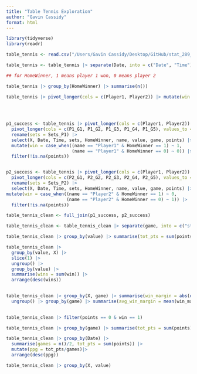 ```yaml
---
title: "Table Tennis Exploration"
author: "Gavin Cassidy"
format: html
---
```


```r
library(tidyverse)
library(readr)
```

```r
table_tennis <- read.csv("/Users/Gavin Cassidy/Desktop/GitHub/stat_289_score2/gacass21/Table Tennis/Exploration/table_tennis.csv")
```

```r
table_tennis <- table_tennis |> separate(Date, into = c("Date", "Time"), sep = " ")

## for HomeWinner, 1 means player 1 won, 0 means player 2
```

```r
table_tennis |> group_by(HomeWinner) |> summarise(n())

table_tennis |> pivot_longer(cols = c(Player1, Player2)) |> mutate(win = case_when((name == "Player1" & HomeWinner == 1) ~ 1,
                                                                                   (name == "Player1" & HomeWinner == 0) ~ 0,
                                                                                   (name == "Player2" & HomeWinner == 1) ~ 0,
                                                                                   (name == "Player2" & HomeWinner == 0) ~ 1))

p1_success <- table_tennis |> pivot_longer(cols = c(Player1, Player2)) |> filter(name == "Player1") |>
  pivot_longer(cols = c(P1_G1, P1_G2, P1_G3, P1_G4, P1_G5), values_to = "points", names_to = "game") |>
  rename(sets = Sets_P1) |>
  select(X, Date, Time, sets, HomeWinner, name, value, game, points) |> 
  mutate(win = case_when((name == "Player1" & HomeWinner == 1) ~ 1,
                         (name == "Player1" & HomeWinner == 0) ~ 0)) |>
  filter(!is.na(points))


p2_success <- table_tennis |> pivot_longer(cols = c(Player1, Player2)) |> filter(name == "Player2") |>
  pivot_longer(cols = c(P2_G1, P2_G2, P2_G3, P2_G4, P2_G5), values_to = "points", names_to = "game") |>
  rename(sets = Sets_P2) |>
  select(X, Date, Time, sets, HomeWinner, name, value, game, points) |>
mutate(win = case_when((name == "Player2" & HomeWinner == 1) ~ 0,
                       (name == "Player2" & HomeWinner == 0) ~ 1)) |>
  filter(!is.na(points))

table_tennis_clean <- full_join(p1_success, p2_success)

table_tennis_clean <- table_tennis_clean |> separate(game, into = c("stuff", "game"), sep = 4)

table_tennis_clean |> group_by(value) |> summarise(tot_pts = sum(points)) |> arrange(desc(tot_pts))

table_tennis_clean |> 
  group_by(value, X) |> 
  slice(1) |> 
  ungroup() |> 
  group_by(value) |> 
  summarise(wins = sum(win)) |> 
  arrange(desc(wins))
  

table_tennis_clean |> group_by(X, game) |> summarise(win_margin = abs(diff(points))) |>
  ungroup() |> group_by(game) |> summarise(avg_win_margin = mean(win_margin), games = n())
  

table_tennis_clean |> filter(points == 0 & win == 1)

table_tennis_clean |> group_by(game) |> summarise(tot_pts = sum(points))

table_tennis_clean |> group_by(Date) |>
  summarise(games = n()/2, tot_pts = sum(points)) |> 
  mutate(ppg = tot_pts/games)|>
  arrange(desc(ppg))

table_tennis_clean |> group_by(X, value)
```

